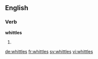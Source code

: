 
==English==

===Verb===
'''whittles'''

# {{en-third-person singular of|whittle}}

[[de:whittles]]
[[fr:whittles]]
[[sv:whittles]]
[[vi:whittles]]